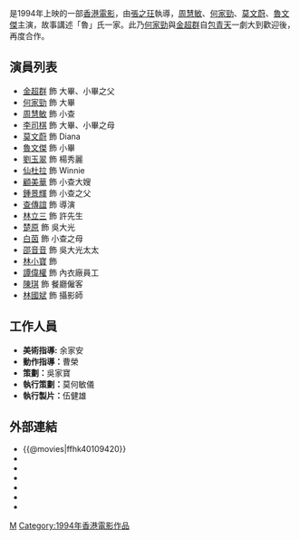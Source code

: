 {{Infobox Film
| name = 清官難審
| original_name = {{lang|en|''Family Affairs''}}
| image = Family Affairs poster 1994.jpg
| caption =
| director = [[張之玨|張之玨]]
| producer = [[陈志舜|陈志舜]]
| producer_2 = 郭小峰、伍健雄
| writer = [[張之玨|張之玨]]、[[海滴|海滴]]
| starring = [[金超群|金超群]]<br />[[何家勁|何家勁]]<br />[[周慧敏|周慧敏]]<br />[[李司棋|李司棋]]<br />[[莫文蔚|莫文蔚]]<br />[[魯文傑|魯文傑]]
| music = [[鍾志榮|鍾志榮]]
| cinematography = [[林輝泰|林輝泰]]
| editing = [[駿雨|駿雨]]
| designer = 余家安
| distributor = [[舜禾影業有限公司|舜禾影業有限公司]]
| released = {{BHKG}}：{{film date|1994|11|10}}
| runtime = 90 分鐘
| country = {{香港電影產地}}
| language = [[粵語|粵語]]
| imdb_id = tt0109420
| gross = [[HK$|HK$]] 1,058,413.00
}}

{{engname|《清官難審》|''Family Affairs''}}是1994年上映的一部[[香港電影|香港電影]]，由[[張之玨|張之玨]]執導，[[周慧敏|周慧敏]]、[[何家勁|何家勁]]、[[莫文蔚|莫文蔚]]、[[魯文傑|魯文傑]]主演，故事講述「魯」氏一家。此乃[[何家勁|何家勁]]與[[金超群|金超群]]自[[包青天|包青天]]一劇大到歡迎後，再度合作。

==演員列表==
* [[金超群|金超群]] 飾 大畢、小畢之父
* [[何家勁|何家勁]] 飾 大畢
* [[周慧敏|周慧敏]] 飾 小查
* [[李司棋|李司棋]] 飾 大畢、小畢之母
* [[莫文蔚|莫文蔚]] 飾 Diana
* [[魯文傑|魯文傑]] 飾 小畢
* [[劉玉翠|劉玉翠]] 飾 楊秀麗
* [[仙杜拉|仙杜拉]] 飾 Winnie
* [[顧美華|顧美華]] 飾 小查大嫂
* [[鍾景輝|鍾景輝]] 飾 小查之父
* [[查傳誼|查傳誼]] 飾 導演
* [[林立三|林立三]] 飾 許先生
* [[楚原|楚原]]   飾 吳大光
* [[白茵|白茵]]   飾 小查之母
* [[邵音音|邵音音]] 飾 吳大光太太
* [[林小寶|林小寶]] 飾
* [[譚偉權|譚偉權]] 飾 內衣廠員工
* [[陳琪_(台灣演員)|陳琪]]   飾 餐廳僱客
* [[林國斌|林國斌]] 飾 攝影師

== 工作人員 ==
* '''美術指導:''' 余家安
* '''動作指導：'''曹榮
* '''策劃：'''吳家寶
* '''執行策劃：'''莫何敏儀
* '''執行製片：'''伍健雄

==外部連結==
*{{@movies|ffhk40109420}}
*{{douban}}
*{{Mtime|69361}}
*{{Amg movie|585503}}
*{{rotten-tomatoes|family_affairs}}
*{{hkmdb title|7920}}
*{{imdb title|0109420}}

{{莫文蔚}}
{{周慧敏}}
[[Category:香港劇情片|M]]
[[Category:1994年香港電影作品|Category:1994年香港電影作品]]